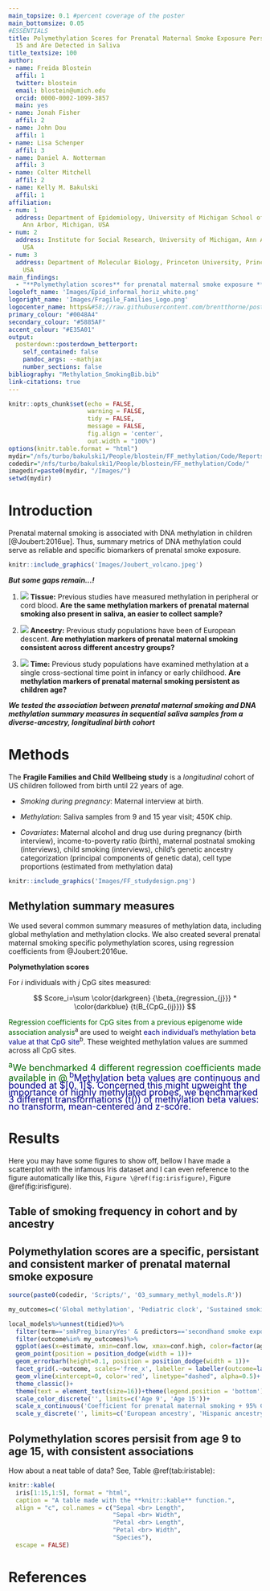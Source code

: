 ```yaml
---
main_topsize: 0.1 #percent coverage of the poster
main_bottomsize: 0.05
#ESSENTIALS
title: Polymethylation Scores for Prenatal Maternal Smoke Exposure Persist Until Age
  15 and Are Detected in Saliva
title_textsize: 100
author:
- name: Freida Blostein
  affil: 1
  twitter: blostein
  email: blostein@umich.edu
  orcid: 0000-0002-1099-3857
  main: yes
- name: Jonah Fisher
  affil: 2
- name: John Dou
  affil: 1
- name: Lisa Schenper
  affil: 3
- name: Daniel A. Notterman
  affil: 3
- name: Colter Mitchell
  affil: 2
- name: Kelly M. Bakulski
  affil: 1
affiliation:
- num: 1
  address: Department of Epidemiology, University of Michigan School of Public Health,
    Ann Arbor, Michigan, USA
- num: 2
  address: Institute for Social Research, University of Michigan, Ann Arbor, Michigan,
    USA
- num: 3
  address: Department of Molecular Biology, Princeton University, Princeton, New Jersey,
    USA
main_findings:
  - "**Polymethylation scores** for prenatal maternal smoke exposure **persist over time** and are **robust across ancestries**"
logoleft_name: 'Images/Epid_informal_horiz_white.png'
logoright_name: 'Images/Fragile_Families_Logo.png'
logocenter_name: https&#58;//raw.githubusercontent.com/brentthorne/posterdown/master/images/qr-code-black.png
primary_colour: "#0048A4"
secondary_colour: "#5885AF"
accent_colour: "#E35A01"
output: 
  posterdown::posterdown_betterport:
    self_contained: false
    pandoc_args: --mathjax
    number_sections: false
bibliography: "Methylation_SmokingBib.bib"
link-citations: true
---
```


```{=html}
<style>
#main-img-left {
 width: 20%
}
#main-img-center {
 width: 2%
}
#main-img-right {
width=20%
}
</style>
```
```r
knitr::opts_chunk$set(echo = FALSE,
                      warning = FALSE,
                      tidy = FALSE,
                      message = FALSE,
                      fig.align = 'center',
                      out.width = "100%")
options(knitr.table.format = "html") 
mydir="/nfs/turbo/bakulski1/People/blostein/FF_methylation/Code/Reports/Poster"
codedir="/nfs/turbo/bakulski1/People/blostein/FF_methylation/Code/"
imagedir=paste0(mydir, "/Images/")
setwd(mydir)
```

# Introduction

Prenatal maternal smoking is associated with DNA methylation in children [@Joubert:2016ue]. Thus, summary metrics of DNA methylation could serve as reliable and specific biomarkers of prenatal smoke exposure.

```r
knitr::include_graphics('Images/Joubert_volcano.jpeg')
```


***But some gaps remain...!***

1.  ![](Images/Icons/noun_blood%20sample_4011680.svg) **Tissue:** Previous studies have measured methylation in peripheral or cord blood. **Are the same methylation markers of prenatal maternal smoking also present in saliva, an easier to collect sample?**

2.  ![](Images/Icons/noun_ethnicity_94199.svg) **Ancestry:** Previous study populations have been of European descent. **Are methylation markers of prenatal maternal smoking consistent across different ancestry groups?**

3.  ![](Images/Icons/noun_Life%20Stages_398930.svg) **Time:** Previous study populations have examined methylation at a single cross-sectional time point in infancy or early childhood. **Are methylation markers of prenatal maternal smoking persistent as children age?**

***We tested the association between prenatal maternal smoking and DNA methylation summary measures in sequential saliva samples from a diverse-ancestry, longitudinal birth cohort***

# Methods

The **Fragile Families and Child Wellbeing study** is a *longitudinal* cohort of US children followed from birth until 22 years of age.

-   *Smoking during pregnancy*: Maternal interview at birth.

-   *Methylation*: Saliva samples from 9 and 15 year visit; 450K chip.

-   *Covariates*: Maternal alcohol and drug use during pregnancy (birth interview), income-to-poverty ratio (birth), maternal postnatal smoking (interviews), child smoking (interviews), child's genetic ancestry categorization (principal components of genetic data), cell type proportions (estimated from methylation data)

```r
knitr::include_graphics('Images/FF_studydesign.png')
```

## Methylation summary measures

We used several common summary measures of methylation data, including global methylation and methylation clocks. We also created several prenatal maternal smoking specific polymethylation scores, using regression coefficients from @Joubert:2016ue.

**Polymethylation scores**

For $i$ individuals with $j$ CpG sites measured:

$$
Score_i=\sum \color{darkgreen} {\beta_{regression_{j}}} *  \color{darkblue} {t(B_{CpG_{ij}})}
$$ 

[Regression coefficients for CpG sites from a previous epigenome wide association analysis]{style="color: darkgreen;"}<sup>a</sup> are used to weight [each individual's methylation beta value at that CpG site]{style="color: darkblue;"}<sup>b</sup>. These weighted methylation values are summed across all CpG sites.

```{=html}
<div style="line-height: 1em; margin-bottom:5px;">

<span style="color: darkgreen; font-size:18px"><sup>a</sup>We benchmarked 4 different regression coefficients made available in @</span>

<span style="color: darkblue; font-size:18px"><sup>b</sup>Methylation beta values are continuous and bounded at $[0, 1]$. Concerned this might upweight the importance of highly methylated probes, we benchmarked 3 different transformations (t()) of methylation beta values: no transform, mean-centered and z-score.</span>

</div>
```


# Results

Here you may have some figures to show off, bellow I have made a scatterplot with the infamous Iris dataset and I can even reference to the figure automatically like this, `Figure \@ref(fig:irisfigure)`, Figure \@ref(fig:irisfigure).

## Table of smoking frequency in cohort and by ancestry 

## Polymethylation scores are a specific, persistant and consistent marker of prenatal maternal smoke exposure

```r
source(paste0(codedir, 'Scripts/', '03_summary_methyl_models.R'))
```

```r
my_outcomes=c('Global methylation', 'Pediatric clock', 'Sustained smoking polymethylation score (older children)')

local_models%>%unnest(tidied)%>%
  filter(term=='smkPreg_binaryYes' & predictors=='secondhand smoke exposure model')%>%
  filter(outcome%in% my_outcomes)%>%
  ggplot(aes(x=estimate, xmin=conf.low, xmax=conf.high, color=factor(age, rev(levels(age))), y=ancestry))+
  geom_point(position = position_dodge(width = 1))+
  geom_errorbarh(height=0.1, position = position_dodge(width = 1))+
  facet_grid(.~outcome, scales='free_x', labeller = labeller(outcome=label_wrap_gen(15)))+
  geom_vline(xintercept=0, color='red', linetype="dashed", alpha=0.5)+
  theme_classic()+
  theme(text = element_text(size=16))+theme(legend.position = 'bottom')+
  scale_color_discrete('', limits=c('Age 9', 'Age 15'))+
  scale_x_continuous('Coefficient for prenatal maternal smoking + 95% CI')+
  scale_y_discrete('', limits=c('European ancestry', 'Hispanic ancestry', 'African ancestry'))

```

## Polymethylation scores persisit from age 9 to age 15, with consistent associations 

How about a neat table of data? See, Table \@ref(tab:iristable):

```r
knitr::kable(
  iris[1:15,1:5], format = "html",
  caption = "A table made with the **knitr::kable** function.",
  align = "c", col.names = c("Sepal <br> Length",
                             "Sepal <br> Width",
                             "Petal <br> Length",
                             "Petal <br> Width",
                             "Species"),
  escape = FALSE)
```

# References
